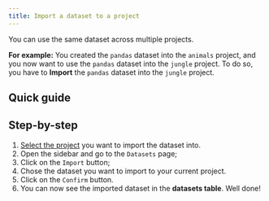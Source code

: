 ```yaml
---
title: Import a dataset to a project
---
```



You can use the same dataset across multiple projects.

**For example:** You created the `pandas` dataset into the `animals` project, and you now want to use the `pandas` dataset into the `jungle` project.
To do so, you have to **Import** the `pandas` dataset into the `jungle` project.

## Quick guide

<VideoPlayer src="../../medias/webm/import-dataset.webm"/>

## Step-by-step

1. [Select the project](../projects/select-a-project.mdx) you want to import the dataset into.
2. Open the sidebar and go to the `Datasets` page;
3. Click on the `Import` button;
4. Chose the dataset you want to import to your current project.
5. Click on the `Confirm` button.
6. You can now see the imported dataset in the **datasets table**. Well done!

